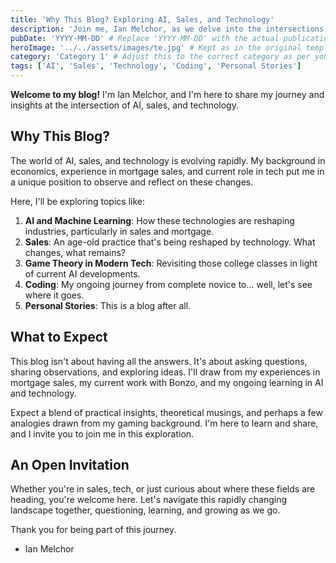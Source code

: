 ```yaml
---
title: 'Why This Blog? Exploring AI, Sales, and Technology'
description: 'Join me, Ian Melchor, as we delve into the intersections of AI, sales, technology, and more.'
pubDate: 'YYYY-MM-DD' # Replace 'YYYY-MM-DD' with the actual publication date, e.g., 2023-12-01
heroImage: '../../assets/images/te.jpg' # Kept as in the original template
category: 'Category 1' # Adjust this to the correct category as per your schema
tags: ['AI', 'Sales', 'Technology', 'Coding', 'Personal Stories']
---
```


**Welcome to my blog!** I'm Ian Melchor, and I'm here to share my journey and insights at the intersection of AI, sales, and technology.

## Why This Blog?

The world of AI, sales, and technology is evolving rapidly. My background in economics, experience in mortgage sales, and current role in tech put me in a unique position to observe and reflect on these changes.

Here, I'll be exploring topics like:

1. **AI and Machine Learning**: How these technologies are reshaping industries, particularly in sales and mortgage.
2. **Sales**: An age-old practice that's being reshaped by technology. What changes, what remains?
3. **Game Theory in Modern Tech**: Revisiting those college classes in light of current AI developments.
4. **Coding**: My ongoing journey from complete novice to... well, let's see where it goes.
5. **Personal Stories**: This is a blog after all.

## What to Expect

This blog isn't about having all the answers. It's about asking questions, sharing observations, and exploring ideas. I'll draw from my experiences in mortgage sales, my current work with Bonzo, and my ongoing learning in AI and technology.

Expect a blend of practical insights, theoretical musings, and perhaps a few analogies drawn from my gaming background. I'm here to learn and share, and I invite you to join me in this exploration.

## An Open Invitation

Whether you're in sales, tech, or just curious about where these fields are heading, you're welcome here. Let's navigate this rapidly changing landscape together, questioning, learning, and growing as we go.

Thank you for being part of this journey.

- Ian Melchor